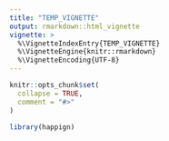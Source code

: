 ```yaml
---
title: "TEMP_VIGNETTE"
output: rmarkdown::html_vignette
vignette: >
  %\VignetteIndexEntry{TEMP_VIGNETTE}
  %\VignetteEngine{knitr::rmarkdown}
  %\VignetteEncoding{UTF-8}
---
```


```r
knitr::opts_chunk$set(
  collapse = TRUE,
  comment = "#>"
)
```

```r
library(happign)
```
